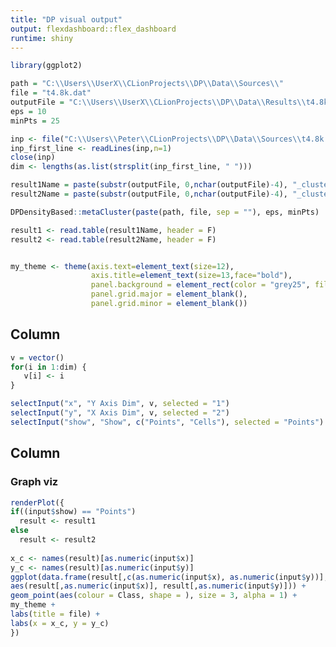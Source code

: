 ```yaml
---
title: "DP visual output"
output: flexdashboard::flex_dashboard
runtime: shiny
---
```


```r
library(ggplot2)

path = "C:\\Users\\UserX\\CLionProjects\\DP\\Data\\Sources\\"
file = "t4.8k.dat"
outputFile = "C:\\Users\\UserX\\CLionProjects\\DP\\Data\\Results\\t4.8k.dat"
eps = 10
minPts = 25

inp <- file("C:\\Users\\Peter\\CLionProjects\\DP\\Data\\Sources\\t4.8k.dat","r")
inp_first_line <- readLines(inp,n=1)
close(inp)
dim <- lengths(as.list(strsplit(inp_first_line, " ")))

result1Name = paste(substr(outputFile, 0,nchar(outputFile)-4), "_clustering_output_", minPts, "_", eps, ".txt", sep = "");
result2Name = paste(substr(outputFile, 0,nchar(outputFile)-4), "_clustering_output_cells_", minPts, "_", eps, ".txt", sep = "")

DPDensityBased::metaCluster(paste(path, file, sep = ""), eps, minPts)

result1 <- read.table(result1Name, header = F)
result2 <- read.table(result2Name, header = F)


my_theme <- theme(axis.text=element_text(size=12),
                  axis.title=element_text(size=13,face="bold"),
                  panel.background = element_rect(color = "grey25", fill = "white"),
                  panel.grid.major = element_blank(),
                  panel.grid.minor = element_blank())

```

Column {.sidebar}
-----------------------------------------------------------------------

```r
v = vector()
for(i in 1:dim) {
   v[i] <- i
}

selectInput("x", "Y Axis Dim", v, selected = "1")
selectInput("y", "X Axis Dim", v, selected = "2")
selectInput("show", "Show", c("Points", "Cells"), selected = "Points")
```

Column
-----------------------------------------------------------------------
### Graph viz

```r
renderPlot({
if((input$show) == "Points")
  result <- result1
else
  result <- result2
  
x_c <- names(result)[as.numeric(input$x)]
y_c <- names(result)[as.numeric(input$y)]
ggplot(data.frame(result[,c(as.numeric(input$x), as.numeric(input$y))], Class = as.character(result[,dim+1])),
aes(result[,as.numeric(input$x)], result[,as.numeric(input$y)])) +
geom_point(aes(colour = Class, shape = ), size = 3, alpha = 1) +
my_theme +
labs(title = file) +
labs(x = x_c, y = y_c)
})

```
